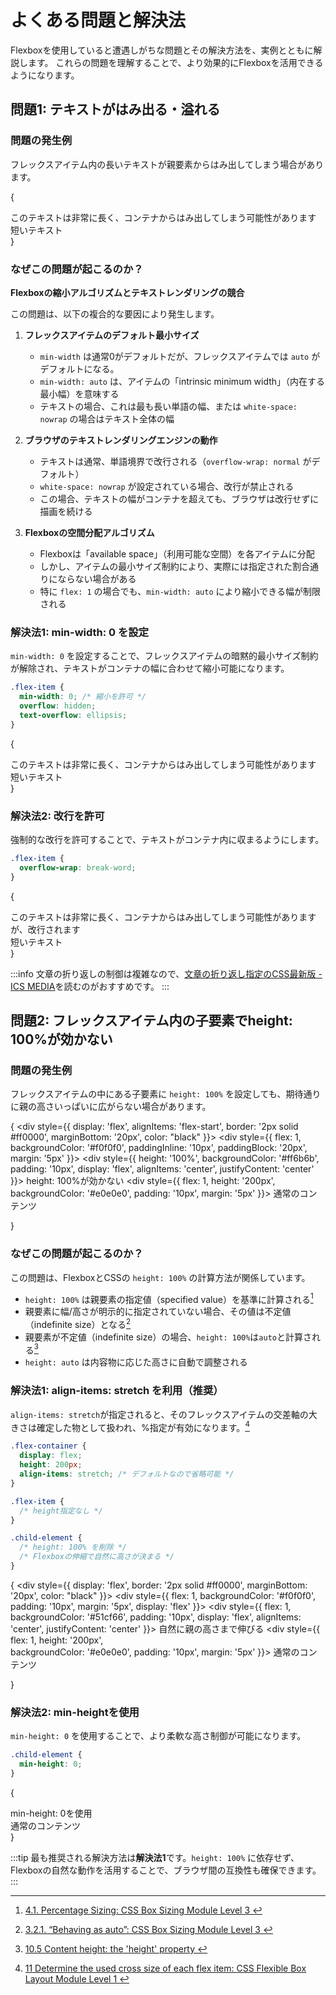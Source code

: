 
# よくある問題と解決法

Flexboxを使用していると遭遇しがちな問題とその解決方法を、実例とともに解説します。
これらの問題を理解することで、より効果的にFlexboxを活用できるようになります。

## 問題1: テキストがはみ出る・溢れる

### 問題の発生例

フレックスアイテム内の長いテキストが親要素からはみ出してしまう場合があります。

{ 
  <div style={{ display: 'flex', width: '400px', border: '2px solid #ff0000', marginBottom: '20px', color: "black" }}>
    <div style={{
      flex: 1,
      padding: '10px',
      backgroundColor: '#f0f0f0',
      whiteSpace: 'nowrap'
    }}>
      このテキストは非常に長く、コンテナからはみ出してしまう可能性があります
    </div>
    <div style={{
      flex: 1,
      padding: '10px',
      backgroundColor: '#e0e0e0'
    }}>
      短いテキスト
    </div>
  </div>
}

### なぜこの問題が起こるのか？

**Flexboxの縮小アルゴリズムとテキストレンダリングの競合**

この問題は、以下の複合的な要因により発生します。

1. **フレックスアイテムのデフォルト最小サイズ**
   - `min-width` は通常0がデフォルトだが、フレックスアイテムでは `auto` がデフォルトになる。
   - `min-width: auto` は、アイテムの「intrinsic minimum width」（内在する最小幅）を意味する
   - テキストの場合、これは最も長い単語の幅、または `white-space: nowrap` の場合はテキスト全体の幅

2. **ブラウザのテキストレンダリングエンジンの動作**
   - テキストは通常、単語境界で改行される（`overflow-wrap: normal` がデフォルト）
   - `white-space: nowrap` が設定されている場合、改行が禁止される
   - この場合、テキストの幅がコンテナを超えても、ブラウザは改行せずに描画を続ける

3. **Flexboxの空間分配アルゴリズム**
   - Flexboxは「available space」（利用可能な空間）を各アイテムに分配
   - しかし、アイテムの最小サイズ制約により、実際には指定された割合通りにならない場合がある
   - 特に `flex: 1` の場合でも、`min-width: auto` により縮小できる幅が制限される

### 解決法1: min-width: 0 を設定

`min-width: 0` を設定することで、フレックスアイテムの暗黙的最小サイズ制約が解除され、テキストがコンテナの幅に合わせて縮小可能になります。

```css title="CSS"
.flex-item {
  min-width: 0; /* 縮小を許可 */
  overflow: hidden;
  text-overflow: ellipsis;
}
```

{
  <div style={{ display: 'flex', width: '400px', border: '2px solid #00aa00', marginBottom: '20px', color: "black" }}>
    <div style={{
      flex: 1,
      minWidth: 0,
      padding: '10px',
      backgroundColor: '#f0f0f0',
      whiteSpace: 'nowrap',
      overflow: 'hidden',
      textOverflow: 'ellipsis'
    }}>
      このテキストは非常に長く、コンテナからはみ出してしまう可能性があります
    </div>
    <div style={{
      flex: 1,
      padding: '10px',
      backgroundColor: '#e0e0e0'
    }}>
      短いテキスト
    </div>
  </div>
}

### 解決法2: 改行を許可

強制的な改行を許可することで、テキストがコンテナ内に収まるようにします。

```css title="CSS"
.flex-item {
  overflow-wrap: break-word;
}
```

{
  <div style={{ display: 'flex', width: '400px', border: '2px solid #0066cc', marginBottom: '20px', color: "black" }}>
    <div style={{
      flex: 1,
      padding: '10px',
      backgroundColor: '#f0f0f0',
      overflowWrap: 'break-word'
    }}>
      このテキストは非常に長く、コンテナからはみ出してしまう可能性がありますが、改行されます
    </div>
    <div style={{
      flex: 1,
      padding: '10px',
      backgroundColor: '#e0e0e0'
    }}>
      短いテキスト
    </div>
  </div>
}

:::info
文章の折り返しの制御は複雑なので、[文章の折り返し指定のCSS最新版 - ICS MEDIA](https://ics.media/entry/240411/)を読むのがおすすめです。
:::

## 問題2: フレックスアイテム内の子要素でheight: 100%が効かない

### 問題の発生例

フレックスアイテムの中にある子要素に `height: 100%` を設定しても、期待通りに親の高さいっぱいに広がらない場合があります。

{
    <div style={{
      display: 'flex',
      alignItems: 'flex-start',
      border: '2px solid #ff0000',
      marginBottom: '20px',
      color: "black"
    }}>
    <div style={{
      flex: 1,
      backgroundColor: '#f0f0f0',
      paddingInline: '10px',
      paddingBlock: '20px',
      margin: '5px'
    }}>
      <div style={{
        height: '100%',
        backgroundColor: '#ff6b6b',
        padding: '10px',
        display: 'flex',
        alignItems: 'center',
        justifyContent: 'center'
      }}>
        height: 100%が効かない
      </div>
    </div>
    <div style={{
      flex: 1,
      height: '200px',
      backgroundColor: '#e0e0e0',
      padding: '10px',
      margin: '5px'
    }}>
      通常のコンテンツ
    </div>
  </div>
}

### なぜこの問題が起こるのか？

この問題は、FlexboxとCSSの `height: 100%` の計算方法が関係しています。

- `height: 100%` は親要素の指定値（specified value）を基準に計算される[^1]
- 親要素に幅/高さが明示的に指定されていない場合、その値は不定値（indefinite size）となる[^2]
- 親要素が不定値（indefinite size）の場合、`height: 100%`は`auto`と計算される[^3]
- `height: auto` は内容物に応じた高さに自動で調整される

[^1]: [4.1. Percentage Sizing: CSS Box Sizing Module Level 3
](https://www.w3.org/TR/css-sizing-3/#percentage-sizing)
[^2]: [3.2.1. “Behaving as auto”: CSS Box Sizing Module Level 3
](https://www.w3.org/TR/css-sizing-3/#behaving-as-auto)
[^3]: [10.5 Content height: the 'height' property
](https://www.w3.org/TR/CSS2/visudet.html#the-height-property)

### 解決法1: align-items: stretch を利用（推奨）

`align-items: stretch`が指定されると、そのフレックスアイテムの交差軸の大きさは確定した物として扱われ、%指定が有効になります。[^4]

[^4]: [11 Determine the used cross size of each flex item: CSS Flexible Box Layout Module Level 1
](https://www.w3.org/TR/css-flexbox-1/#algo-stretch)

```css title="CSS"
.flex-container {
  display: flex;
  height: 200px;
  align-items: stretch; /* デフォルトなので省略可能 */
}

.flex-item {
  /* height指定なし */
}

.child-element {
  /* height: 100% を削除 */
  /* Flexboxの伸縮で自然に高さが決まる */
}
```

{
    <div style={{
      display: 'flex',
      border: '2px solid #ff0000',
      marginBottom: '20px',
      color: "black"
    }}>
    <div style={{
      flex: 1,
      backgroundColor: '#f0f0f0',
      padding: '10px',
      margin: '5px',
      display: 'flex'
    }}>
      <div style={{
        flex: 1,
        backgroundColor: '#51cf66',
        padding: '10px',
        display: 'flex',
        alignItems: 'center',
        justifyContent: 'center'
      }}>
        自然に親の高さまで伸びる
      </div>
    </div>
    <div style={{
      flex: 1,
      height: '200px',      
      backgroundColor: '#e0e0e0',
      padding: '10px',
      margin: '5px'
    }}>
      通常のコンテンツ
    </div>
  </div>
}

### 解決法2: min-heightを使用

`min-height: 0` を使用することで、より柔軟な高さ制御が可能になります。

```css title="CSS"
.child-element {
  min-height: 0;
}
```

{
  <div style={{
    display: 'flex',
    border: '2px solid #ff0000',
    marginBottom: '20px',
    color: "black"
  }}>
    <div style={{
      flex: 1,
      backgroundColor: '#f0f0f0',
      padding: '10px',
      margin: '5px',
      minHeight: '0',
    }}>
      <div style={{
        height: '100%',
        backgroundColor: '#a78bfa',
        padding: '10px',
        display: 'flex',
        alignItems: 'center',
        justifyContent: 'center'
      }}>
        min-height: 0を使用
      </div>
    </div>
    <div style={{
      flex: 1,
      height: '200px',
      backgroundColor: '#e0e0e0',
      padding: '10px',
      margin: '5px'
    }}>
      通常のコンテンツ
    </div>
  </div>
}

:::tip
最も推奨される解決方法は**解決法1**です。`height: 100%` に依存せず、Flexboxの自然な動作を活用することで、ブラウザ間の互換性も確保できます。
:::